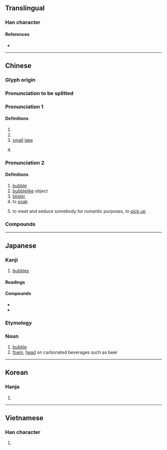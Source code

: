 {{character info/new}}
==Translingual==

===Han character===
{{Han char|rn=85|rad=水|as=05|sn=8|four=37112|canj=EPRU|ids=⿰氵包}}

====References====
* {{Han ref|kx=0617.070|dkj=17307|dj=1012.050|hdz=31591.050|uh=6CE1|ud=27873|bh=AA77|bd=43639}}

----

==Chinese==
{{zh-forms}}

===Glyph origin===
{{Han etym}}

===Pronunciation to be splitted===
{{zh-pron
|c=pou5,paau4,paau3,paau1
|h=pfs=pau
|mn=phàu/xm,zz:phāu/qz,xm,zz:phā/qz:pha/tw:pho/tw:phò
|mn_note=pho - 波 is used in the Mainland; phò - 啵 is used in the Mainland
|cat=n,v,cls
}}{{attention|zh}}

===Pronunciation 1===
{{zh-pron
|m=pāo
|mc=y<!--Does /bˠau/ have the proper noun sense only?-->
|oc=1+3
}}

====Definitions====
{{zh-hanzi}}

# {{n-g|Name of a river.}}
# {{rfdef|zh}}
# [[small]] [[lake]]
#: {{zh-alt-inline|脬}}
# {{zh-classifier|excreta}}
#: {{zh-alt-inline|脬}}

===Pronunciation 2===
{{zh-pron
|m=pào,er=y
|oc=2
}}

====Definitions====
{{zh-hanzi}}

# [[bubble]]
# [[bubblelike]] object
# [[blister]]
# to [[soak]]
#: {{zh-alt-inline|𣶐}}
# {{lb|zh|slang}} to meet and seduce somebody for romantic purposes, to [[pick up]]

===Compounds===
{{zh-der|豆泡|燈泡|泡泡|泡沫}}

----

==Japanese==

===Kanji===
{{ja-kanji|grade=c|rs=水05}}

# [[bubble]]s

====Readings====
{{ja-readings
|on=ほう
|kun=あわ-
}}

====Compounds====
* {{ja-r|泡盛|あわもり}}
* {{ja-r|発泡酒|はっぽうしゅ}}

===Etymology===
{{ja-kanjitab|あわ|yomi=k}}
{{rfe|ja}}

===Noun===
{{ja-noun|あわ}}

# [[bubble]]
# [[foam]], [[head]] on carbonated beverages such as beer

----

==Korean==

===Hanja===
{{ko-hanja|hangeul=포|eumhun=|rv=po|mr=p'o|y=pho}}

# {{defn|lang=ko|sort=水05}}

----

==Vietnamese==

===Han character===
{{vi-hantu|[[bàu]], [[bảo]], [[bào]], [[bầu]], [[phao]]|rs=水05}}

# {{defn|lang=vi|sort=水05}}